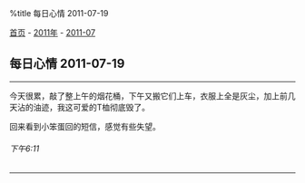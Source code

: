 %title 每日心情 2011-07-19

[[../../../index|首页]] - [[../index|2011年]] - [[index|2011-07]]
==每日心情 2011-07-19==
----
今天很累，敲了整上午的烟花桶，下午又搬它们上车，衣服上全是灰尘，加上前几天沾的油迹，我这可爱的T桖彻底毁了。

回来看到小笨蛋回的短信，感觉有些失望。
======下午6:11======
----
